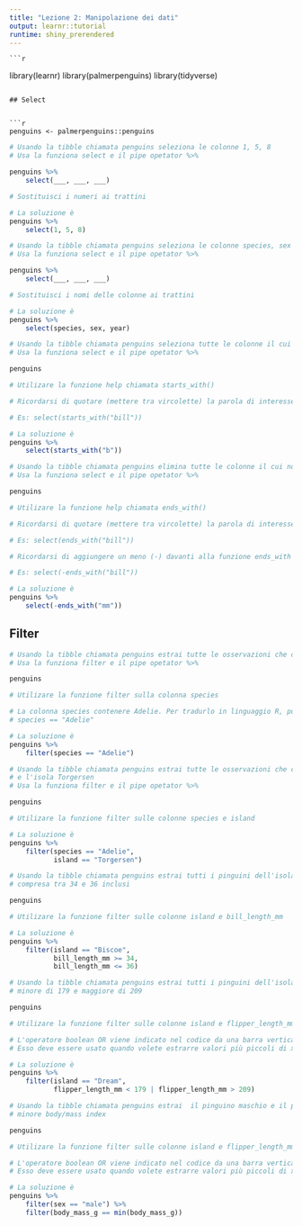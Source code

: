```yaml
---
title: "Lezione 2: Manipolazione dei dati"
output: learnr::tutorial
runtime: shiny_prerendered
---
```

    
    ```r
library(learnr)
library(palmerpenguins)
library(tidyverse)
```

## Select


```r
penguins <- palmerpenguins::penguins

```

```r
# Usando la tibble chiamata penguins seleziona le colonne 1, 5, 8
# Usa la funziona select e il pipe opetator %>%

penguins %>% 
    select(___, ___, ___)
```

```r
# Sostituisci i numeri ai trattini
```

```r
# La soluzione è
penguins %>% 
    select(1, 5, 8)
```


```r
# Usando la tibble chiamata penguins seleziona le colonne species, sex and year
# Usa la funziona select e il pipe opetator %>%

penguins %>% 
    select(___, ___, ___)
```

```r
# Sostituisci i nomi delle colonne ai trattini
```

```r
# La soluzione è
penguins %>% 
    select(species, sex, year)
```

```r
# Usando la tibble chiamata penguins seleziona tutte le colonne il cui nome inizia con la lettera "b".    
# Usa la funziona select e il pipe opetator %>%

penguins
```

```r
# Utilizare la funzione help chiamata starts_with()
```

```r
# Ricordarsi di quotare (mettere tra vircolette) la parola di interesse nella funzione starts_with()

# Es: select(starts_with("bill"))
```

```r
# La soluzione è
penguins %>% 
    select(starts_with("b"))
```

```r
# Usando la tibble chiamata penguins elimina tutte le colonne il cui nome finisce con la "mm".    
# Usa la funziona select e il pipe opetator %>%

penguins
```

```r
# Utilizare la funzione help chiamata ends_with()
```

```r
# Ricordarsi di quotare (mettere tra vircolette) la parola di interesse nella funzione ends_with()

# Es: select(ends_with("bill"))
```

```r
# Ricordarsi di aggiungere un meno (-) davanti alla funzione ends_with per eliminare le colonne

# Es: select(-ends_with("bill"))
```

```r
# La soluzione è
penguins %>% 
    select(-ends_with("mm"))
```

## Filter

```r
# Usando la tibble chiamata penguins estrai tutte le osservazioni che contengono la specie Adelie
# Usa la funziona filter e il pipe opetator %>%

penguins
```

```r
# Utilizare la funzione filter sulla colonna species
```

```r
# La colonna species contenere Adelie. Per tradurlo in linguaggio R, puoi scrivere 
# species == "Adelie"

```

```r
# La soluzione è
penguins %>% 
    filter(species == "Adelie")
```

```r
# Usando la tibble chiamata penguins estrai tutte le osservazioni che contengono la specie Adelie e
# e l'isola Torgersen
# Usa la funziona filter e il pipe opetator %>%

penguins
```

```r
# Utilizare la funzione filter sulle colonne species e island
```

```r
# La soluzione è
penguins %>% 
    filter(species == "Adelie",
           island == "Torgersen")
```

```r
# Usando la tibble chiamata penguins estrai tutti i pinguini dell'isola di Biscoe che hanno la lunghezza del becco
# compresa tra 34 e 36 inclusi

penguins
```

```r
# Utilizare la funzione filter sulle colonne island e bill_length_mm
```

```r
# La soluzione è
penguins %>% 
    filter(island == "Biscoe",
           bill_length_mm >= 34,
           bill_length_mm <= 36)
```

```r
# Usando la tibble chiamata penguins estrai tutti i pinguini dell'isola di Dream che hanno la lunghezza delle pinne
# minore di 179 e maggiore di 209

penguins
```

```r
# Utilizare la funzione filter sulle colonne island e flipper_length_mm
```

```r
# L'operatore boolean OR viene indicato nel codice da una barra verticale ( | )
# Esso deve essere usato quando volete estrarre valori più piccoli di x OR più grandi di x
```

```r
# La soluzione è
penguins %>% 
    filter(island == "Dream",
           flipper_length_mm < 179 | flipper_length_mm > 209)
```

```r
# Usando la tibble chiamata penguins estrai  il pinguino maschio e il pinguino femmina con il 
# minore body/mass index

penguins
```

```r
# Utilizare la funzione filter sulle colonne island e flipper_length_mm
```

```r
# L'operatore boolean OR viene indicato nel codice da una barra verticale ( | )
# Esso deve essere usato quando volete estrarre valori più piccoli di x OR più grandi di x
```

```r
# La soluzione è
penguins %>% 
    filter(sex == "male") %>%
    filter(body_mass_g == min(body_mass_g))
```
